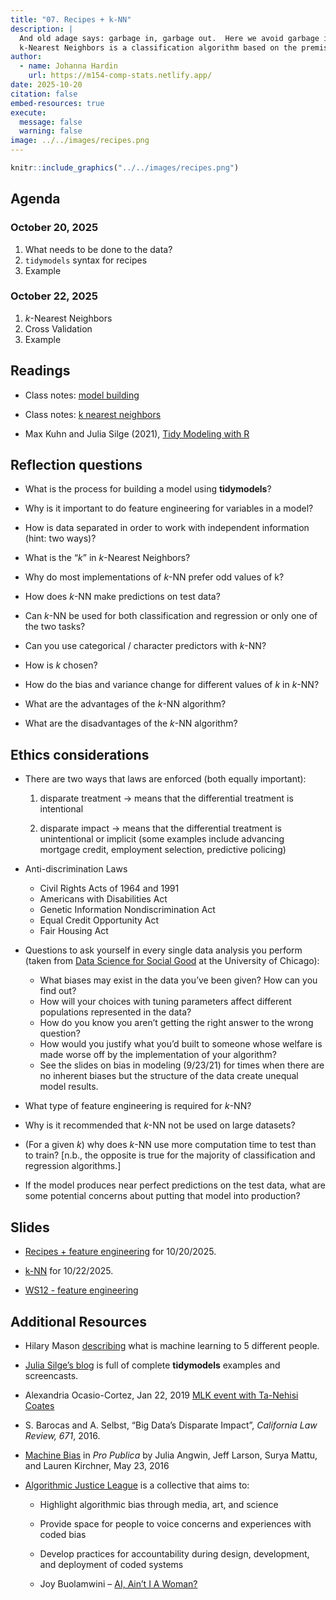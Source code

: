 ```yaml
---
title: "07. Recipes + k-NN"
description: |
  And old adage says: garbage in, garbage out.  Here we avoid garbage in.
  k-Nearest Neighbors is a classification algorithm based on the premise that points which are close to one another (in some predictor space) are likely to be similar with respect to the outcome variable.
author:
  - name: Johanna Hardin
    url: https://m154-comp-stats.netlify.app/  
date: 2025-10-20
citation: false
embed-resources: true
execute: 
  message: false
  warning: false
image: ../../images/recipes.png
---
```


```r
knitr::include_graphics("../../images/recipes.png")
```




## Agenda <i class="fas fa-calendar-alt" target="_blank"></i>

### October 20, 2025

1. What needs to be done to the data?
2. `tidymodels` syntax for recipes
3. Example


### October 22, 2025

1. $k$-Nearest Neighbors
2. Cross Validation
3. Example


## Readings <i class="fas fa-book-open"></i> 


* Class notes: <a href = "https://st47s.com/Math154/Notes/08-classification.html#model-building-process" target= "_blank">model building</a>

* Class notes: <a href = "https://st47s.com/Math154/Notes/08-classification.html#knn" target= "_blank">k nearest neighbors</a>

* Max Kuhn and Julia Silge (2021), <a href = "https://www.tmwr.org/" target = "_blank">Tidy Modeling with R</a>

## Reflection questions <i class="fas fa-lightbulb"></i>

* What is the process for building a model using **tidymodels**?

* Why is it important to do feature engineering for variables in a model?

* How is data separated in order to work with independent information (hint: two ways)?

* What is the "$k$" in $k$-Nearest Neighbors?  

* Why do most implementations of $k$-NN prefer odd values of k?

* How does $k$-NN make predictions on test data?

* Can $k$-NN  be used for both classification and regression or only one of the two tasks?

* Can you use categorical / character predictors with $k$-NN?

* How is $k$ chosen?

* How do the bias and variance change for different values of $k$ in $k$-NN?

* What are the advantages of the $k$-NN algorithm?

* What are the disadvantages of the $k$-NN algorithm?


## Ethics considerations <i class="fas fa-balance-scale"></i> 

* There are two ways that laws are enforced (both equally important):

   1. disparate treatment $\rightarrow$ means that the differential treatment is intentional

   2. disparate impact $\rightarrow$ means that the differential treatment is unintentional or implicit (some examples include advancing mortgage credit, employment selection, predictive policing)

* Anti-discrimination Laws 

    * Civil Rights Acts of 1964 and 1991
    * Americans with Disabilities Act
    * Genetic Information Nondiscrimination Act
    * Equal Credit Opportunity Act
    * Fair Housing Act 


* Questions to ask yourself in every single data analysis you perform (taken from <a href = "https://dssg.uchicago.edu/" target = "_blank">Data Science for Social Good</a> at the University of Chicago):

  * What biases may exist in the data you've been given?  How can you find out?
  * How will your choices with tuning parameters affect different populations represented in the data?
  * How do you know you aren't getting the right answer to the    wrong question?
  * How would you justify what you'd built to someone whose welfare is made worse off by the implementation of your algorithm?
  * See the slides on bias in modeling (9/23/21) for times when there are no inherent biases but the structure of the data create unequal model results.
  
* What type of feature engineering is required for $k$-NN?

* Why is it recommended that $k$-NN not be used on large datasets?

* (For a given $k$) why does $k$-NN use more computation time to test than to train?  [n.b., the opposite is true for the majority of classification and regression algorithms.]

* If the model produces near perfect predictions on the test data, what are some potential concerns about putting that model into production?


## Slides <i class="fas fa-desktop"></i> 


* <a href = "https://m154-comp-stats.netlify.app/slides/2025-10-20-recipes" target = "_blank">Recipes + feature engineering</a> for 10/20/2025.

* <a href = "https://m154-comp-stats.netlify.app/slides/2025-10-22-knn" target = "_blank">k-NN</a> for 10/22/2025.

* <a href = "https://m154-comp-stats.netlify.app/handout/ws12_m154_f25_FE.pdf" target = "_blank">WS12 - feature engineering</a>

## Additional Resources <i class="fas fa-laptop"></i> 

* Hilary Mason <a href = "https://www.youtube.com/watch?v=5q87K1WaoFI" target = "_blank">describing</a> what is machine learning to 5 different people.


* <a href = "https://juliasilge.com/" target = "_blank">Julia Silge's blog</a> is full of complete **tidymodels** examples and screencasts.

* Alexandria Ocasio-Cortez, Jan 22, 2019  <a href = "http://aaronsadventures.blogspot.com/2019/01/discussion-of-unfairness-in-machine.html" target = "_blank">MLK event with Ta-Nehisi Coates</a>

* S. Barocas and A. Selbst, "Big Data's Disparate Impact", *California Law Review, 671*, 2016.

* <a href = "https://www.propublica.org/article/machine-bias-risk-assessments-in-criminal-sentencing/" target = "_blank">Machine Bias</a> in *Pro Publica* by Julia Angwin, Jeff Larson, Surya Mattu, and Lauren Kirchner, May 23, 2016 

* <a href = "https://www.ajlunited.org/" target = "_blank">Algorithmic Justice League</a> is a collective that aims to:

   * Highlight algorithmic bias through media, art, and science

   * Provide space for people to voice concerns and experiences with coded bias

   * Develop practices for accountability during design, development, and deployment of coded systems

   * Joy Buolamwini -- <a href = "https://www.youtube.com/embed/QxuyfWoVV98" target = "_blank">AI, Ain't I A Woman?</a>




